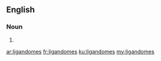 ==English==

===Noun===
{{head|en}}

# {{plural of|ligandome}}

[[ar:ligandomes]]
[[fr:ligandomes]]
[[ku:ligandomes]]
[[my:ligandomes]]